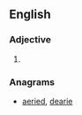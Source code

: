 ==English==

===Adjective===
{{en-adj}}

# {{obsolete spelling of|[[ready]]}}

===Anagrams===
* [[aeried#English|aeried]], [[dearie#English|dearie]]